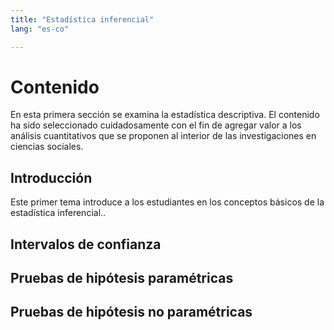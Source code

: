 ---
title: "Estadística inferencial"
lang: "es-co"

---

# Contenido

En esta primera sección se examina la estadística descriptiva. El contenido ha sido seleccionado cuidadosamente con el fin de agregar valor a los análisis cuantitativos que se proponen al interior de las investigaciones en ciencias sociales.

## Introducción

Este primer tema introduce a los estudiantes en los conceptos básicos de la estadística inferencial..

## Intervalos de confianza

## Pruebas de hipótesis paramétricas

## Pruebas de hipótesis no paramétricas